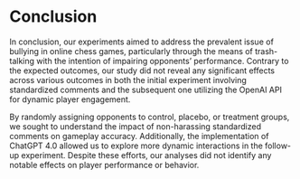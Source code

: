 # Conclusion

In conclusion, our experiments aimed to address the prevalent issue of bullying in online chess games, particularly through the means of trash-talking with the intention of impairing opponents' performance. Contrary to the expected outcomes, our study did not reveal any significant effects across various outcomes in both the initial experiment involving standardized comments and the subsequent one utilizing the OpenAI API for dynamic player engagement.

By randomly assigning opponents to control, placebo, or treatment groups, we sought to understand the impact of non-harassing standardized comments on gameplay accuracy. Additionally, the implementation of ChatGPT 4.0 allowed us to explore more dynamic interactions in the follow-up experiment. Despite these efforts, our analyses did not identify any notable effects on player performance or behavior.

